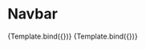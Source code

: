 

<Meta title="Button/Button" component={Button} />


# Navbar

<Canvas>
    <Story
        name="Button"
        args={{
            children: "Button",
            variant: "primary",
        }}
        argTypes={{
            variant: {
                control: {
                    type: "select",
                    options: [
                        "primary",
                        "secondary",
                        "success",
                        "danger",
                        "default",
                    ],
                },
            },
        }}
    >
        {Template.bind({})}
    </Story>
    <Story
        name="Button"
        args={{
            children: "Button",
            variant: "danger",
        }}
    >
        {Template.bind({})}
    </Story>
</Canvas>

